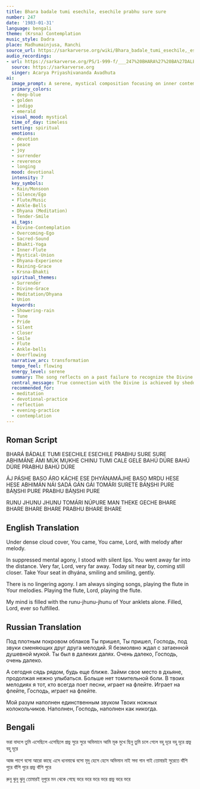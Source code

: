 ```yaml
---
title: Bhara badale tumi esechile, esechile prabhu sure sure
number: 247
date: '1983-01-31'
language: bengali
theme: (Krsna) Contemplation
music_style: Dadra
place: Madhumainjusa, Ranchi
source_url: https://sarkarverse.org/wiki/Bhara_badale_tumi_esechile,_esechile_prabhu_sure_sure
audio_recordings:
- url: https://sarkarverse.org/PS/1-999-f/___247%20BHARA%27%20BA%27DALE%20TUMI%20ESECHILE.mp3
  source: https://sarkarverse.org
  singer: Acarya Priyashivananda Avadhuta
ai:
  image_prompt: A serene, mystical composition focusing on inner contemplation during a monsoon. A meditating figure sits under heavy, stylized deep-blue and indigo rain clouds, representing the Lord's initial visit. The figure's face is illuminated by a gentle, golden light emanating from an ethereal, smiling Divine form (subtle Krsna imagery) that is settling closer. Ethereal, shimmering golden ankle bells and floating musical notes surround the scene, symbolizing the mind overflowing with sacred sound, against a backdrop of dark emerald and deep blue.
  primary_colors:
  - deep-blue
  - golden
  - indigo
  - emerald
  visual_mood: mystical
  time_of_day: timeless
  setting: spiritual
  emotions:
  - devotion
  - peace
  - joy
  - surrender
  - reverence
  - longing
  mood: devotional
  intensity: 7
  key_symbols:
  - Rain/Monsoon
  - Silence/Ego
  - Flute/Music
  - Ankle-Bells
  - Dhyana (Meditation)
  - Tender-Smile
  ai_tags:
  - Divine-Contemplation
  - Overcoming-Ego
  - Sacred-Sound
  - Bhakti-Yoga
  - Inner-Flute
  - Mystical-Union
  - Dhyana-Experience
  - Raining-Grace
  - Krsna-Bhakti
  spiritual_themes:
  - Surrender
  - Divine-Grace
  - Meditation/Dhyana
  - Union
  keywords:
  - Showering-rain
  - Tune
  - Pride
  - Silent
  - Closer
  - Smile
  - Flute
  - Ankle-bells
  - Overflowing
  narrative_arc: transformation
  tempo_feel: flowing
  energy_level: serene
  summary: The song reflects on a past failure to recognize the Divine's presence, which arrived amidst a downpour of grace, due to the devotee's silent pride. Having overcome this ego, the devotee now invites the Lord to sit closely in meditation with a tender smile. The ultimate realization is achieved when the mind, singing and playing the flute to the Divine's tune, becomes utterly saturated and overflowing with the sacred sound of the Lord's presence (ankle bells).
  central_message: True connection with the Divine is achieved by shedding the ego (pride) and inviting the Lord into the inner space of contemplation, allowing the inner being to be completely filled by Divine sound and grace.
  recommended_for:
  - meditation
  - devotional-practice
  - reflection
  - evening-practice
  - contemplation
---
```


## Roman Script

BHARÁ BÁDALE TUMI ESECHILE
ESECHILE PRABHU SURE SURE
ABHIMÁNE ÁMI MÚK MUKHE CHINU
TUMI CALE GELE BAHÚ DÚRE
BAHÚ DÚRE PRABHU BAHÚ DÚRE

ÁJ PÁSHE BASO ÁRO KÁCHE ESE
DHYÁNAMÁJHE BASO MRDU HESE HESE
ABHIMÁN NÁI SADÁ GÁN GÁI
TOMÁRI SURETE BÁṊSHI PURE
BÁṊSHI PURE PRABHU BÁṊSHI PURE

RUNU JHUNU JHUNU TOMÁRI NÚPURE
MAN THEKE GECHE BHARE BHARE
BHARE BHARE PRABHU BHARE BHARE

## English Translation

Under dense cloud cover, You came,
You came, Lord, with melody after melody.

In suppressed mental agony, I stood with silent lips.
You went away far into the distance.
Very far, Lord, very far away.
Today sit near by, coming still closer.
Take Your seat in dhyána,
smiling and smiling, gently.

There is no lingering agony. I am always singing songs,
playing the flute in Your melodies.
Playing the flute, Lord, playing the flute.

My mind is filled
with the runu-jhunu-jhunu of Your anklets alone.
Filled, Lord, ever so fulfilled.

## Russian Translation

Под плотным покровом облаков Ты пришел,
Ты пришел, Господь,
под звуки сменяющих друг друга мелодий.
Я безмолвно ждал
с затаенной душевной мукой.
Ты был в далеких далях.
Очень далеко, Господь, очень далеко.

А сегодня сядь рядом, будь еще ближе.
Займи свое место в дхьяне,
продолжая нежно улыбаться.
Больше нет томительной боли.
В твоих мелодиях я тот,
кто всегда поет песни, играет на флейте.
Играет на флейте, Господь, играет на флейте.

Мой разум наполнен единственным звуком
Твоих ножных колокольчиков.
Наполнен, Господь, наполнен как никогда.

## Bengali

ভরা বাদলে তুমি এসেছিলে 
এসেছিলে প্রভু সুরে সুরে
অভিমানে আমি মূক মুখে ছিনু 
তুমি চলে গেলে বহু দূরে
বহু দূরে প্রভু বহু দূরে

আজ পাশে বসো আরো কাছে এসে
ধ্যনমাঝে বসো মৃদু হেসে হেসে
অভিমান নাই সদা গান গাই 
তোমারই সুরেতে বাঁশি পুরে
বাঁশি পুরে প্রভু বাঁশি পুরে

রুনু ঝুনু ঝুনু তোমারই নূপুরে 
মন থেকে গেছে ভরে ভরে 
ভরে ভরে প্রভু ভরে ভরে
